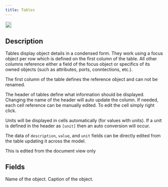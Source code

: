 ```yaml
---
title: Tables
---
```


<img height="20" noZoom src="/images/objecticons/table.svg" /> 

## Description
Tables display object details in a condensed form. They work using a focus object per row which is defined on the first column of the table. All other columns reference either a field of the focus object or specifics of its owned objects (such as attributes, ports, conntections, etc.). 

<Note>The first column of the table defines the reference object and can not be renamed.</Note>

The header of tables define what information should be displayed. Changing the name of the header will auto update the column. If needed, each cell reference can be manually edited. To edit the cell simply right click.

<Note>Units will be displayed in cells automatically (for values with units). If a unit is defined in the header as
`[unit]` then an auto conversion will occur.</Note>

<Note>The data of `description`, `value`, and `unit` fields can be directly edited from the table updating it across the model.</Note>

<Info>This is edited from the document view only</Info>


## Fields
<ParamField path="Name" type="string">
  Name of the object.
</ParamField>

<ParamField path="Caption" type="string">
  Caption of the object.
</ParamField>

